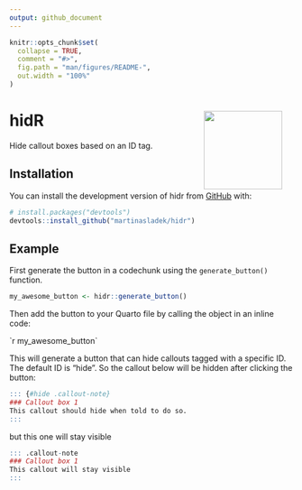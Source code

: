 ```yaml
---
output: github_document
---
```


<!-- README.md is generated from README.Rmd. Please edit that file -->

```r
knitr::opts_chunk$set(
  collapse = TRUE,
  comment = "#>",
  fig.path = "man/figures/README-",
  out.width = "100%"
)
```

# hidR <a href='https://github.com/martinasladek/hidr'><img src='inst/hex/hex-hidR.png' align="right" hspace="20"  height="139" /></a>

<!-- badges: start -->
<!-- badges: end -->

Hide callout boxes based on an ID tag. 

## Installation

You can install the development version of hidr from [GitHub](https://github.com/) with:

``` r
# install.packages("devtools")
devtools::install_github("martinasladek/hidr")
```

## Example

First generate the button in a codechunk using the `generate_button()` function. 

```r
my_awesome_button <- hidr::generate_button()
```

Then add the button to your Quarto file by calling the object in an inline code: 

\`r
my_awesome_button\`

This will generate a button that can hide callouts tagged with a specific ID. The default ID is "hide". So the callout below will be hidden after clicking the button: 

```r
::: {#hide .callout-note} 
### Callout box 1
This callout should hide when told to do so.
:::
```

but this one will stay visible

```r
::: .callout-note
### Callout box 1
This callout will stay visible
:::
```
